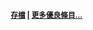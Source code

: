 <!-- 由於系統有bug, 會使圖片後首段行距異常縮減, 故首段第一行文字尾端應換行或單獨成一段落 -->
{{Wikipedia:优良条目/2014年3月10日}}
<div align="right">
<small>'''[[Portal:足球/優良條目/存檔|存檔]] | [[Wikipedia:優良條目|更多優良條目...]]'''</small>
</div>